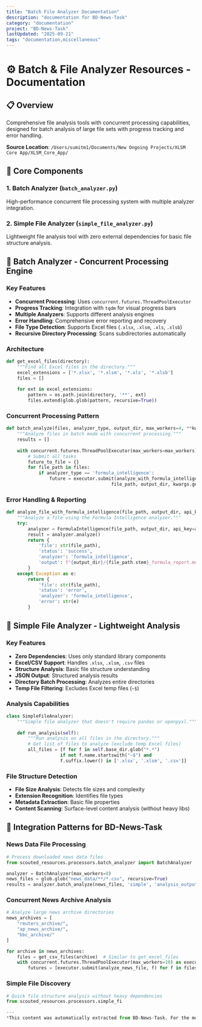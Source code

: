 ```yaml
---
title: "Batch File Analyzer Documentation"
description: "documentation for BD-News-Task"
category: "documentation"
project: "BD-News-Task"
lastUpdated: "2025-09-21"
tags: "documentation,miscellaneous"
---
```


# ⚙️ Batch & File Analyzer Resources - Documentation

## 📋 **Overview**
Comprehensive file analysis tools with concurrent processing capabilities, designed for batch analysis of large file sets with progress tracking and error handling.

**Source Location**: `/Users/sumitm1/Documents/New Ongoing Projects/XLSM Core App/XLSM_Core_App/`

## 🎯 **Core Components**

### **1. Batch Analyzer** (`batch_analyzer.py`)
High-performance concurrent file processing system with multiple analyzer integration.

### **2. Simple File Analyzer** (`simple_file_analyzer.py`)  
Lightweight file analysis tool with zero external dependencies for basic file structure analysis.

## 🚀 **Batch Analyzer - Concurrent Processing Engine**

### **Key Features**
- **Concurrent Processing**: Uses `concurrent.futures.ThreadPoolExecutor`
- **Progress Tracking**: Integration with `tqdm` for visual progress bars
- **Multiple Analyzers**: Supports different analysis engines
- **Error Handling**: Comprehensive error reporting and recovery
- **File Type Detection**: Supports Excel files (`.xlsx`, `.xlsm`, `.xls`, `.xlsb`)
- **Recursive Directory Processing**: Scans subdirectories automatically

### **Architecture**
```python
def get_excel_files(directory):
    """Find all Excel files in the directory."""
    excel_extensions = ['*.xlsx', '*.xlsm', '*.xls', '*.xlsb']
    files = []
    
    for ext in excel_extensions:
        pattern = os.path.join(directory, '**', ext)
        files.extend(glob.glob(pattern, recursive=True))
```

### **Concurrent Processing Pattern**
```python
def batch_analyze(files, analyzer_type, output_dir, max_workers=4, **kwargs):
    """Analyze files in batch mode with concurrent processing."""
    results = []
    
    with concurrent.futures.ThreadPoolExecutor(max_workers=max_workers) as executor:
        # Submit all tasks
        future_to_file = {}
        for file_path in files:
            if analyzer_type == 'formula_intelligence':
                future = executor.submit(analyze_with_formula_intelligence, 
                                       file_path, output_dir, kwargs.get('api_key'))
```

### **Error Handling & Reporting**
```python
def analyze_file_with_formula_intelligence(file_path, output_dir, api_key=None):
    """Analyze a file using the Formula Intelligence analyzer."""
    try:
        analyzer = FormulaIntelligence(file_path, output_dir, api_key=api_key)
        result = analyzer.analyze()
        return {
            'file': str(file_path),
            'status': 'success',
            'analyzer': 'formula_intelligence',
            'output': f"{output_dir}/{file_path.stem}_formula_report.md"
        }
    except Exception as e:
        return {
            'file': str(file_path),
            'status': 'error',
            'analyzer': 'formula_intelligence',
            'error': str(e)
        }
```

## 🔧 **Simple File Analyzer - Lightweight Analysis**

### **Key Features**
- **Zero Dependencies**: Uses only standard library components
- **Excel/CSV Support**: Handles `.xlsx`, `.xlsm`, `.csv` files
- **Structure Analysis**: Basic file structure understanding
- **JSON Output**: Structured analysis results
- **Directory Batch Processing**: Analyzes entire directories
- **Temp File Filtering**: Excludes Excel temp files (`~$`)

### **Analysis Capabilities**
```python
class SimpleFileAnalyzer:
    """Simple file analyzer that doesn't require pandas or openpyxl."""
    
    def run_analysis(self):
        """Run analysis on all files in the directory."""
        # Get list of files to analyze (exclude temp Excel files)
        all_files = [f for f in self.base_dir.glob("*.*") 
                    if not f.name.startswith("~$") and 
                    f.suffix.lower() in ['.xlsx', '.xlsm', '.csv']]
```

### **File Structure Detection**
- **File Size Analysis**: Detects file sizes and complexity
- **Extension Recognition**: Identifies file types
- **Metadata Extraction**: Basic file properties
- **Content Scanning**: Surface-level content analysis (without heavy libs)

## 🎯 **Integration Patterns for BD-News-Task**

### **News Data File Processing**
```python
# Process downloaded news data files
from scouted_resources.processors.batch_analyzer import BatchAnalyzer

analyzer = BatchAnalyzer(max_workers=8)
news_files = glob.glob("news_data/**/*.csv", recursive=True)
results = analyzer.batch_analyze(news_files, 'simple', 'analysis_output')
```

### **Concurrent News Archive Analysis**
```python
# Analyze large news archive directories
news_archives = [
    "reuters_archive/",
    "ap_news_archive/", 
    "bbc_archive/"
]

for archive in news_archives:
    files = get_csv_files(archive)  # Similar to get_excel_files
    with concurrent.futures.ThreadPoolExecutor(max_workers=10) as executor:
        futures = [executor.submit(analyze_news_file, f) for f in files]
```

### **Simple File Discovery**
```python
# Quick file structure analysis without heavy dependencies
from scouted_resources.processors.simple_fi

---
*This content was automatically extracted from BD-News-Task. For the most up-to-date information, refer to the source project.*
